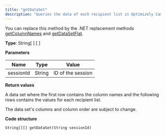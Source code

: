 ```yaml
---
title: "getDataSet"
description: "Queries the data of each recipient list in Optimizely Campaign."
---
```


You can replace this method by the .NET replacement methods [getColumnNames](/optimizely-campaign/docs/getcolumnnames-recipientlistws) and [getDataSetFlat](/optimizely-campaign/docs/getdatasetflat-recipientlistws).

**Type**: String\[ \] \[ \]

**Parameters**

| Name      | Type   | Value             |
| --------- | ------ | ----------------- |
| sessionId | String | ID of the session |

**Return values**

A data set where the first row contains the column names and the following rows contains the values for each recipient list.

The data set's columns and column order are subject to change.

**Code structure**

`String[][] getDataSet(String sessionId)
`